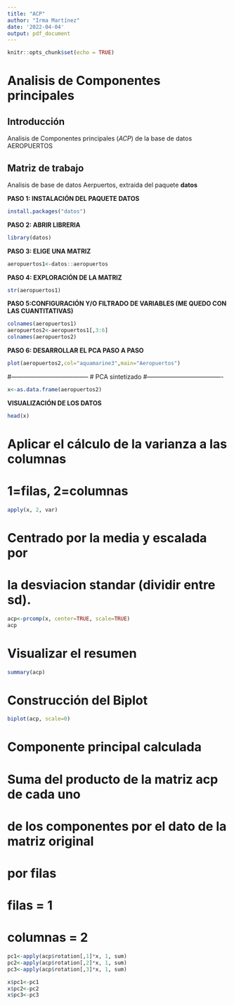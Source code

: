 ```yaml
---
title: "ACP"
author: "Irma Martínez"
date: '2022-04-04'
output: pdf_document
---
```


```r
knitr::opts_chunk$set(echo = TRUE)
```

# Analisis de Componentes principales
## Introducción
Analisis de Componentes principales (*ACP*) de la base de datos AEROPUERTOS

## Matriz de trabajo
Analisis de base de datos Aerpuertos, extraida del paquete **datos**


**PASO 1: INSTALACIÓN DEL PAQUETE DATOS**
```r
install.packages("datos")
```
**PASO 2: ABRIR LIBRERIA**
```r
library(datos)
```
**PASO 3: ELIGE UNA MATRIZ**
```r
aeropuertos1<-datos::aeropuertos
```

**PASO 4: EXPLORACIÓN DE LA MATRIZ**
```r
str(aeropuertos1)
```

**PASO 5:CONFIGURACIÓN Y/O FILTRADO DE VARIABLES (ME QUEDO CON LAS CUANTITATIVAS)**
```r
colnames(aeropuertos1)
aeropuertos2<-aeropuertos1[,3:6]
colnames(aeropuertos2)
```

**PASO 6: DESARROLLAR EL PCA PASO A PASO**
```r
plot(aeropuertos2,col="aquamarine3",main="Aeropuertos")
```

#--------------------------------------
#  PCA sintetizado
#-------------------------------------
```r
x<-as.data.frame(aeropuertos2)
```

**VISUALIZACIÓN DE LOS DATOS**
```r
head(x)
```

# Aplicar el cálculo de la varianza a las columnas 
# 1=filas, 2=columnas
```r
apply(x, 2, var)
```

# Centrado por la media y escalada por 
# la desviacion standar (dividir entre sd).
```r
acp<-prcomp(x, center=TRUE, scale=TRUE)
acp
```
# Visualizar el resumen
```r
summary(acp)
```

# Construcción del Biplot
```r
biplot(acp, scale=0)
```

# Componente principal calculada
# Suma del producto de la matriz acp de cada uno
# de los componentes por el dato de la matriz original
# por filas
# filas = 1
# columnas = 2
```r
pc1<-apply(acp$rotation[,1]*x, 1, sum)
pc2<-apply(acp$rotation[,2]*x, 1, sum)
pc3<-apply(acp$rotation[,3]*x, 1, sum)
```
```r
x$pc1<-pc1
x$pc2<-pc2
x$pc3<-pc3
```











